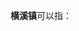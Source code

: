 '''横溪镇'''可以指：
{{PRC admin/disambig|33/02/12/109/000|33/07/81/112/000|33/10/24/101/000|61/09/25/113/000}}
{{disambig|cat=三字中国镇名消歧义}}